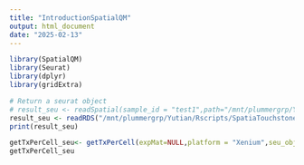 ```yaml
---
title: "IntroductionSpatialQM"
output: html_document
date: "2025-02-13"
---
```


```r
library(SpatialQM)
library(Seurat)
library(dplyr)
library(gridExtra)
```


```r
# Return a seurat object 
# result_seu <- readSpatial(sample_id = "test1",path="/mnt/plummergrp/Yutian/Rscripts/SpatiaTouchstone/SpatialTouchstone/Data/TOUCHSTONE_EAP_XRS_FFPE_PR_3_UOA_C_R1/",platform = "Xenium",seurat = TRUE)
result_seu <- readRDS("/mnt/plummergrp/Yutian/Rscripts/SpatiaTouchstone/SpatialTouchstone/Data/Example_Seurat/SpatialTOUCHSTONE_EAP_XRS_FFPE_PR_3_UOA_C_R1_Seurat.rds")
print(result_seu)
```

```r
getTxPerCell_seu<- getTxPerCell(expMat=NULL,platform = "Xenium",seu_obj = result_seu)
getTxPerCell_seu
```



